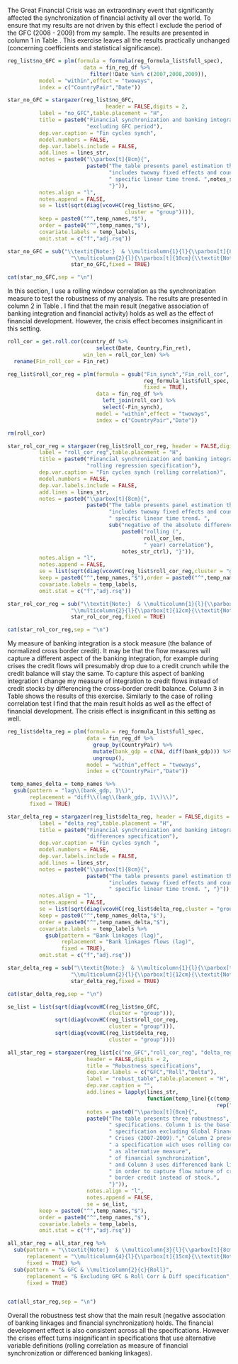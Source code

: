 \subsection{Excluding GFC}

The Great Financial Crisis was an extraordinary event that significantly
affected the synchronization of financial activity all over the world.
To ensure that my results are not driven by this effect I exclude the period
of the GFC (2008 - 2009) from my sample. The results are presented in column 1 in Table \ref{robust_table}. This exercise leaves all the results practically unchanged (concerning coefficients and statistical significance).

```r

reg_list$no_GFC = plm(formula = formula(reg_formula_list$full_spec),
                        data = fin_reg_df %>% 
                          filter(!Date %in% c(2007,2008,2009)),
          model = "within",effect = "twoways",
          index = c("CountryPair","Date"))

```


```r

star_no_GFC = stargazer(reg_list$no_GFC,
                               header = FALSE,digits = 2,
          label = "no_GFC",table.placement = "H",
          title = paste0("Financial synchronization and banking integration: ",
                         "excluding GFC period"),
          dep.var.caption = "Fin cycles synch",
          model.numbers = FALSE,
          dep.var.labels.include = FALSE,
          add.lines = lines_str,
          notes = paste0("\\parbox[t]{8cm}{",
                         paste0("The table presents panel estimation that ",
                                "includes twoway fixed effects and country-pair ",
                                " specific linear time trend. ",notes_str_ctrl,
                                "}")),
          notes.align = "l",
          notes.append = FALSE,
          se = list(sqrt(diag(vcovHC(reg_list$no_GFC,
                                     cluster = "group")))),
          keep = paste0("^",temp_names,"$"),
          order = paste0("^",temp_names,"$"),
          covariate.labels = temp_labels,
          omit.stat = c("f","adj.rsq"))

star_no_GFC = sub("\\textit{Note:}  & \\multicolumn{1}{l}{\\parbox[t]{8cm}{",
                    "\\multicolumn{2}{l}{\\parbox[t]{10cm}{\\textit{Note:} ",
                    star_no_GFC,fixed = TRUE)


```


```r

cat(star_no_GFC,sep = "\n")

```


<!-- Regression analysis rolling correlation-->

\subsection{Rolling correlation}

In this section, I use a rolling window correlation as the synchronization measure
to test the robustness of my analysis. The results are presented in column 2 in Table \ref{robust_table}. I find that the main result (negative association of banking integration and financial activity) holds as well as the effect of financial development. However, the crisis effect becomes insignificant
in this setting.

```r

roll_cor = get.roll.cor(country_df %>% 
                            select(Date, Country,Fin_ret),
                        win_len = roll_cor_len) %>% 
  rename(Fin_roll_cor = Fin_ret)

reg_list$roll_cor_reg = plm(formula = gsub("Fin_synch","Fin_roll_cor",
                                           reg_formula_list$full_spec,
                                           fixed = TRUE),
                            data = fin_reg_df %>% 
                              left_join(roll_cor) %>% 
                              select(-Fin_synch),
                            model = "within",effect = "twoways",
                            index = c("CountryPair","Date"))

rm(roll_cor)

```


```r

star_rol_cor_reg = stargazer(reg_list$roll_cor_reg, header = FALSE,digits = 2,
          label = "roll_cor_reg",table.placement = "H",
          title = paste0("Financial synchronization and banking integration: ",
                         "rolling regression specification"),
          dep.var.caption = "Fin cycles synch (rolling correlation)",
          model.numbers = FALSE,
          dep.var.labels.include = FALSE,
          add.lines = lines_str,
          notes = paste0("\\parbox[t]{8cm}{",
                         paste0("The table presents panel estimation that ",
                                "includes twoway fixed effects and country-pair ",
                                " specific linear time trend. ",
                                sub("negative of the absolute difference",
                                    paste0("rolling (",
                                           roll_cor_len,
                                           " year) correlation"),
                                    notes_str_ctrl), "}")),
          notes.align = "l",
          notes.append = FALSE,
          se = list(sqrt(diag(vcovHC(reg_list$roll_cor_reg,cluster = "group")))),
          keep = paste0("^",temp_names,"$"),order = paste0("^",temp_names,"$"),
          covariate.labels = temp_labels,
          omit.stat = c("f","adj.rsq"))

star_rol_cor_reg = sub("\\textit{Note:}  & \\multicolumn{1}{l}{\\parbox[t]{8cm}{",
                    "\\multicolumn{2}{l}{\\parbox[t]{12cm}{\\textit{Note:} ",
                    star_rol_cor_reg,fixed = TRUE)


```


```r

cat(star_rol_cor_reg,sep = "\n")

```



\subsection{Flow vs, Stock measures}

My measure of banking integration is a stock measure (the balance of normalized
cross border credit). It may be that the flow measures will capture a
different aspect of the banking integration, for example during crises the
credit flows will presumably drop due to a credit crunch while the credit
balance will stay the same. To capture this aspect of banking integration I  change my measure of integration to credit flows instead of credit stocks
by differencing the cross-border credit balance. Column 3 in Table \ref{robust_table} shows the
results of this exercise. Similarly to the case of rolling correlation test
I find that the main result holds as well as the effect of financial
development. The crisis effect is insignificant in this setting as well.

```r

reg_list$delta_reg = plm(formula = reg_formula_list$full_spec,
                         data = fin_reg_df %>% 
                           group_by(CountryPair) %>% 
                           mutate(bank_gdp = c(NA, diff(bank_gdp))) %>% 
                           ungroup(),
                         model = "within",effect = "twoways",
                         index = c("CountryPair","Date"))

```


```r


 temp_names_delta = temp_names %>% 
  gsub(pattern = "lag\\(bank_gdp, 1\\)",
       replacement = "diff\\(lag\\(bank_gdp, 1\\)\\)",
       fixed = TRUE)

star_delta_reg = stargazer(reg_list$delta_reg, header = FALSE,digits = 2,
          label = "delta_reg",table.placement = "H",
          title = paste0("Financial synchronization and banking integration: ",
                         "differences specification"),
          dep.var.caption = "Fin cycles synch ",
          model.numbers = FALSE,
          dep.var.labels.include = FALSE,
          add.lines = lines_str,
          notes = paste0("\\parbox[t]{8cm}{",
                         paste0("The table presents panel estimation that ",
                                "includes twoway fixed effects and country-pair",
                                " specific linear time trend. ", "}")),
          notes.align = "l",
          notes.append = FALSE,
          se = list(sqrt(diag(vcovHC(reg_list$delta_reg,cluster = "group")))),
          keep = paste0("^",temp_names_delta,"$"),
          order = paste0("^",temp_names_delta,"$"),
          covariate.labels = temp_labels %>% 
            gsub(pattern = "Bank linkages (lag)",
                 replacement = "Bank linkages flows (lag)",
                 fixed = TRUE),
          omit.stat = c("f","adj.rsq"))

star_delta_reg = sub("\\textit{Note:}  & \\multicolumn{1}{l}{\\parbox[t]{8cm}{",
                    "\\multicolumn{2}{l}{\\parbox[t]{12cm}{\\textit{Note:} ",
                    star_delta_reg,fixed = TRUE)


```


```r

cat(star_delta_reg,sep = "\n")

```


```r

se_list = list(sqrt(diag(vcovHC(reg_list$no_GFC,
                                cluster = "group"))),
               sqrt(diag(vcovHC(reg_list$roll_cor_reg,
                                cluster = "group"))),
               sqrt(diag(vcovHC(reg_list$delta_reg,
                                cluster = "group"))))

all_star_reg = stargazer(reg_list[c("no_GFC","roll_cor_reg", "delta_reg")],
                         header = FALSE,digits = 2,
                         title = "Robustness specifications",
                         dep.var.labels = c("GFC","Roll","Delta"),
                         label = "robust_table",table.placement = "H",
                         dep.var.caption = "",
                         add.lines = lapply(lines_str,
                                            function(temp_line){c(temp_line,
                                                                  rep("Yes",2))}),
                         notes = paste0("\\parbox[t]{8cm}{",
                         paste0("The table presents three robustness",
                                " specifications. Column 1 is the baseline",
                                " specification excluding Global Financial",
                                " Crises (2007-2009)."," Column 2 presents",
                                " a specification wich uses rolling correlation",
                                " as alternative measure",
                                " of financial synchronization",
                                " and Column 3 uses differenced bank linkages",
                                " in order to capture flow nature of cross",
                                " border credit instead of stock.",
                                "}")),
                         notes.align = "l",
                         notes.append = FALSE,
                         se = se_list,
          keep = paste0("^",temp_names,"$"),
          order = paste0("^",temp_names,"$"),
          covariate.labels = temp_labels,
          omit.stat = c("f","adj.rsq"))

all_star_reg = all_star_reg %>% 
  sub(pattern = "\\textit{Note:}  & \\multicolumn{3}{l}{\\parbox[t]{8cm}{",
      replacement = "\\multicolumn{4}{l}{\\parbox[t]{15cm}{\\textit{Note:} ",
      fixed = TRUE) %>% 
  sub(pattern = "& GFC & \\multicolumn{2}{c}{Roll}",
      replacement = "& Excluding GFC & Roll Corr & Diff specification",
      fixed = TRUE)



```


```r

cat(all_star_reg,sep = "\n")

```

Overall the robustness test show that the main result (negative association of banking linkages and financial synchronization) holds. The financial development
effect is also consistent across all the specifications. However the crises
effect turns insignificant in specifications that use alternative variable definitions (rolling correlation as measure of financial synchronization or differenced banking linkages).


